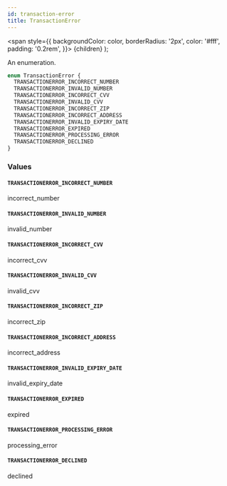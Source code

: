 ```yaml
---
id: transaction-error
title: TransactionError
---
```


<span
style={{
      backgroundColor: color,
      borderRadius: '2px',
      color: '#fff',
      padding: '0.2rem',
    }}>
{children}
</span>
);

An enumeration.

```graphql
enum TransactionError {
  TRANSACTIONERROR_INCORRECT_NUMBER
  TRANSACTIONERROR_INVALID_NUMBER
  TRANSACTIONERROR_INCORRECT_CVV
  TRANSACTIONERROR_INVALID_CVV
  TRANSACTIONERROR_INCORRECT_ZIP
  TRANSACTIONERROR_INCORRECT_ADDRESS
  TRANSACTIONERROR_INVALID_EXPIRY_DATE
  TRANSACTIONERROR_EXPIRED
  TRANSACTIONERROR_PROCESSING_ERROR
  TRANSACTIONERROR_DECLINED
}
```

### Values

#### `TRANSACTIONERROR_INCORRECT_NUMBER`

incorrect_number

#### `TRANSACTIONERROR_INVALID_NUMBER`

invalid_number

#### `TRANSACTIONERROR_INCORRECT_CVV`

incorrect_cvv

#### `TRANSACTIONERROR_INVALID_CVV`

invalid_cvv

#### `TRANSACTIONERROR_INCORRECT_ZIP`

incorrect_zip

#### `TRANSACTIONERROR_INCORRECT_ADDRESS`

incorrect_address

#### `TRANSACTIONERROR_INVALID_EXPIRY_DATE`

invalid_expiry_date

#### `TRANSACTIONERROR_EXPIRED`

expired

#### `TRANSACTIONERROR_PROCESSING_ERROR`

processing_error

#### `TRANSACTIONERROR_DECLINED`

declined

